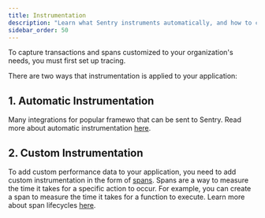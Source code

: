```yaml
---
title: Instrumentation
description: "Learn what Sentry instruments automatically, and how to configure spans to capture tracing data on any action in your app."
sidebar_order: 50
---
```


<Alert>

To capture transactions and spans customized to your organization's needs, you must first <PlatformLink to="/tracing/">set up tracing</PlatformLink>.

</Alert>

There are two ways that instrumentation is applied to your application:

## 1. Automatic Instrumentation

Many integrations for popular framewo that can be sent to Sentry. Read more about automatic instrumentation [here](/platforms/python/tracing/instrumentation/automatic-instrumentation/).

## 2. Custom Instrumentation
To add custom performance data to your application, you need to add custom instrumentation in the form of [spans](/concepts/key-terms/tracing/distributed-tracing/#traces-transactions-and-spans). Spans are a way to measure the time it takes for a specific action to occur. For example, you can create a span to measure the time it takes for a function to execute. Learn more about span lifecycles [here](/platforms/python/tracing/span-lifecycle/). 

